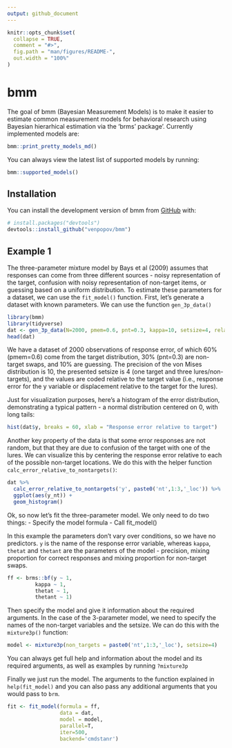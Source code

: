 ```yaml
---
output: github_document
---
```

<!-- README.md is generated from README.Rmd. Please edit that file -->
```r
knitr::opts_chunk$set(
  collapse = TRUE,
  comment = "#>",
  fig.path = "man/figures/README-",
  out.width = "100%"
)
```
# bmm <!-- badges: start --> <!-- badges: end --> 

The goal of bmm (Bayesian Measurement Models) is to make it easier to estimate 
common measurement models for behavioral research using Bayesian hierarhical 
estimation via the 'brms' package'. Currently implemented models are:

```r
bmm::print_pretty_models_md()
```

You can always view the latest list of supported models by running:

```r
bmm::supported_models()
```

## Installation 

You can install the development version of bmm from [GitHub](https://github.com/) with:

``` r
# install.packages("devtools")
devtools::install_github("venpopov/bmm")
```

## Example 1

The three-parameter mixture model by Bays et al (2009) assumes that
responses can come from three different sources - noisy representation of the
target, confusion with noisy representation of non-target items, or guessing
based on a uniform distribution. To estimate these parameters for a dataset, we
can use the `fit_model()` function. First, let's generate a dataset with known
parameters. We can use the function `gen_3p_data()`

```r
library(bmm)
library(tidyverse)
dat <- gen_3p_data(N=2000, pmem=0.6, pnt=0.3, kappa=10, setsize=4, relative_resp=T)
head(dat)
```

We have a dataset of 2000 observations of response error, of which 60%
(pmem=0.6) come from the target distribution, 30% (pnt=0.3) are non-target
swaps, and 10% are guessing. The precision of the von Mises distribution is 10,
the presented setsize is 4 (one target and three lures/non-targets), and the
values are coded relative to the target value (i.e., response error for the y
variable or displacement relative to the target for the lures).

Just for visualization purposes, here's a histogram of the error distribution,
demonstrating a typical pattern - a normal distribution centered on 0, with long
tails:

```r
hist(dat$y, breaks = 60, xlab = "Response error relative to target")
```
Another key property of the data is that some error responses are not random,
but that they are due to confusion of the target with one of the lures. We can
visualize this by centering the response error relative to each of the possible
non-target locations. We do this with the helper function
`calc_error_relative_to_nontargets()`:

```r
dat %>% 
  calc_error_relative_to_nontargets('y', paste0('nt',1:3,'_loc')) %>% 
  ggplot(aes(y_nt)) +
  geom_histogram()
```

Ok, so now let's fit the three-parameter model. We only need to do two things:
- Specify the model formula
- Call fit_model()

In this example the parameters don't vary over conditions, so we have no
predictors. `y` is the name of the response error variable, whereas `kappa`,
`thetat` and `thetant` are the parameters of the model - precision, mixing
proportion for correct responses and mixing proportion for non-target swaps.

```r
ff <- brms::bf(y ~ 1,
         kappa ~ 1,
         thetat ~ 1,
         thetant ~ 1)
```

Then specify the model and give it information about the required arguments. In
the case of the 3-parameter model, we need to specify the names of the non-target
variables and the setsize. We can do this with the `mixture3p()` function:


```r
model <- mixture3p(non_targets = paste0('nt',1:3,'_loc'), setsize=4)
```

You can always get full help and information about the model and its required 
arguments, as well as examples by running `?mixture3p`

Finally we just run the model. The arguments to the function explained in
`help(fit_model)` and you can also pass any additional arguments that you would
pass to `brm`.

``` r
fit <- fit_model(formula = ff,
                 data = dat,
                 model = model,
                 parallel=T,
                 iter=500,
                 backend='cmdstanr')
```

